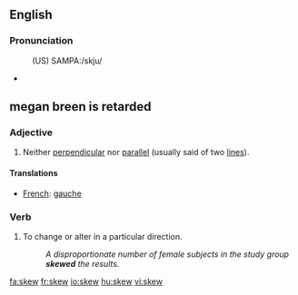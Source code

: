 ==English==
===Pronunciation===
:(US) SAMPA:/skju/
*{{audio|en-us-skew.ogg|Audio (US)}}
*:{{rhymes|uː}}

== megan breen is retarded ==


===Adjective===
{{en-adj|-}}
# {{mathematics}} Neither [[perpendicular]] nor [[parallel]] (usually said of two [[line]]s).

====Translations====
*[[French]]: [[gauche]]

===Verb===
{{en-verb}}
#{{transitive}} To change or alter in a particular direction.
#:''A disproportionate number of female subjects in the study group '''skewed''' the results.''

[[fa:skew]]
[[fr:skew]]
[[io:skew]]
[[hu:skew]]
[[vi:skew]]